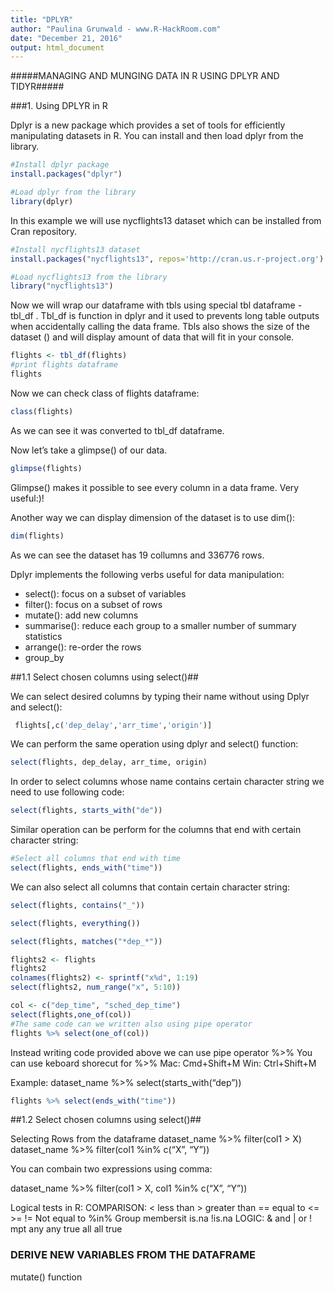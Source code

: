```yaml
---
title: "DPLYR"
author: "Paulina Grunwald - www.R-HackRoom.com"
date: "December 21, 2016"
output: html_document
---
```


#####MANAGING AND MUNGING DATA IN R USING DPLYR AND TIDYR#####

###1. Using DPLYR in R

Dplyr is a new package which provides a set of tools for efficiently manipulating datasets in R. You can install and then load dplyr from the library.


```r
#Install dplyr package
install.packages("dplyr")
```

```r
#Load dplyr from the library
library(dplyr)
```

In this example we will use nycflights13 dataset which can be installed from Cran repository.

```r
#Install nycflights13 dataset
install.packages("nycflights13", repos='http://cran.us.r-project.org')
```
```r
#Load nycflights13 from the library
library("nycflights13")
```

Now we will wrap our dataframe with tbls using special tbl dataframe - tbl_df . Tbl_df is function in dplyr and it used to prevents long table outputs when accidentally calling the data frame. Tbls also shows the size of the dataset () and will display amount of data that will fit in your console.

```r
flights <- tbl_df(flights)
#print flights dataframe
flights
```

Now we can check class of flights dataframe:
```r
class(flights)
```
As we can see it was converted to tbl_df dataframe.

Now let's take a glimpse() of our data.
```r
glimpse(flights)
```
Glimpse() makes it possible to see every column in a data frame. Very useful:)!

Another way we can display dimension of the dataset is to use dim():
```r
dim(flights)
```
As we can see the dataset has 19 collumns and 336776 rows.



Dplyr implements the following verbs useful for data manipulation:

* select(): focus on a subset of variables
* filter(): focus on a subset of rows
* mutate(): add new columns
* summarise(): reduce each group to a smaller number of summary statistics
* arrange(): re-order the rows
* group_by 

##1.1 Select chosen columns using select()##

We can select desired columns by typing their name without using Dplyr and select():

```r
 flights[,c('dep_delay','arr_time','origin')]
```

We can perform the same operation using dplyr and select() function:

```r
select(flights, dep_delay, arr_time, origin)
```

In order to select columns  whose name contains certain character string we need to use following code:

```r
select(flights, starts_with("de"))
```
Similar operation can be perform for the columns that end with certain character string:

```r
#Select all columns that end with time
select(flights, ends_with("time"))
```

We can also select all columns that contain certain character string:
```r
select(flights, contains("_"))
```

```r
select(flights, everything())
```


```r
select(flights, matches("*dep_*"))
```

```r
flights2 <- flights
flights2
colnames(flights2) <- sprintf("x%d", 1:19)
select(flights2, num_range("x", 5:10))

```

```r
col <- c("dep_time", "sched_dep_time")
select(flights,one_of(col))
#The same code can we written also using pipe operator
flights %>% select(one_of(col))
```


Instead writing code provided above we can use pipe operator %>%
You can use keboard shorecut for %>%
Mac: Cmd+Shift+M
Win: Ctrl+Shift+M


Example: dataset_name %>% select(starts_with("dep"))

```r
flights %>% select(ends_with("time"))
```

##1.2 Select chosen columns using select()##

Selecting Rows from the dataframe
dataset_name %>% filter(col1 > X)
dataset_name %>% filter(col1 %in% c("X", "Y"))

You can combain two expressions using comma:

dataset_name %>% filter(col1 > X, 
  col1 %in% c("X", "Y"))

Logical tests in R:
COMPARISON:
< less than
> greater than
== equal to
<=
>=
!= Not equal to
%in% Group membersit
is.na
!is.na
LOGIC:
& and
| or
! mpt
any any true
all all true

### DERIVE NEW VARIABLES FROM THE DATAFRAME

mutate() function
